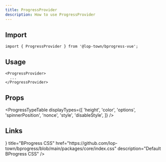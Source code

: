 ```yaml
---
title: ProgressProvider
description: How to use ProgressProvider
---
```



## Import

```tsx
import { ProgressProvider } from '@lop-town/bprogress-vue';
```

## Usage

```vue
<ProgressProvider>
  ...
</ProgressProvider>
```

## Props

<ProgressTypeTable
  displayTypes={[
    'height',
    'color',
    'options',
    'spinnerPosition',
    'nonce',
    'style',
    'disableStyle',
  ]}
/>

## Links

<Cards>
  <Card
    external
    icon={<SiCsswizardry />}
    title="BProgress CSS"
    href="https://github.com/lop-town/bprogress/blob/main/packages/core/index.css"
    description="Default BProgress CSS"
  />
</Cards>
